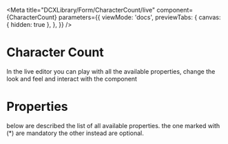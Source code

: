 
<Meta
  title="DCXLibrary/Form/CharacterCount/live"
  component={CharacterCount}
  parameters={{
    viewMode: 'docs',
    previewTabs: {
      canvas: { hidden: true },
    },
  }}
/>

# Character Count

In the live editor you can play with all the available properties, change the look and feel and interact with the component

<Canvas>
  <Story name="live">
    <CharacterCountLive />
  </Story>
</Canvas>

# Properties

below are described the list of all available properties. the one marked with (\*) are mandatory the other instead are optional.

<Props of={CharacterCount} />
